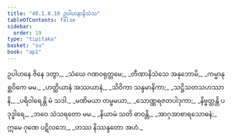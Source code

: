 ```yaml
---
title: "40.1.8.19 ဥပါဟနာနိသံသ"
tableOfContents: false
sidebar:
  order: 19
type: "tipitaka"
basket: "su"
book: "ap1"
---
```



<DynamicBreadcrumb />

<Division number="142" book="ap1" e="ch" v="20" p="363">

<Paragraph number="4439" type="verses" book="ap1">
ဥပါဟနေ ဇိနေ ဒတွာ,_  
_သံဃေ ဂဏဝရုတ္တမေ;_  
_တီဏာနိသံသေ အနုဘောမိ,_  
_ကမ္မာနုစ္ဆဝိကေ မမ._  

</Paragraph>

</Division>
<Division number="143" book="ap1" e="ch" v="20" p="363">

<Paragraph number="4440" type="verses" book="ap1">
_ဟတ္ထိယာနံ အဿယာနံ,_  
_သိဝိကာ သန္ဒမာနိကာ;_  
_သဋ္ဌိသတသဟဿာနိ,_  
_ပရိဝါရေန္တိ မံ သဒါ._  

</Paragraph>

</Division>
<Division number="144" book="ap1" e="ch" v="20" p="363">

<Paragraph number="4441" type="verses" book="ap1">
_မဏိမယာ တမ္ဗမယာ,_  
_သောဏ္ဏရဇတပါဒုကာ;_  
_နိဗ္ဗတ္တန္တိ ပဒုဒ္ဓါရေ,_  
_ဘဝေ သံသရတော မမ._  

</Paragraph>

</Division>
<Division number="145" book="ap1" e="ch" v="20" p="363">

<Paragraph number="4442" type="verses" book="ap1">
_နိယာမံ သတိ ဓာဝန္တိ,_  
_အာဂုအာစာရသောဓနံ;_  
ဣမေ ဂုဏေ ပဋိလဘေ,_  
_တဿ နိဿန္ဒတော အဟံ._
</Paragraph>
</Division>